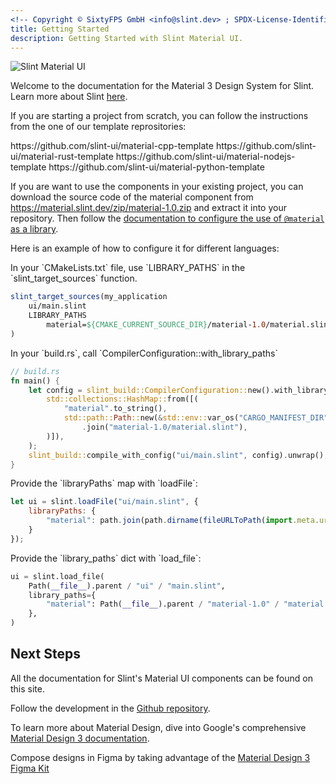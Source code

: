 ```yaml
---
<!-- Copyright © SixtyFPS GmbH <info@slint.dev> ; SPDX-License-Identifier: MIT -->
title: Getting Started
description: Getting Started with Slint Material UI.
---
```



![Slint Material UI](~/assets/images/material-tablet.webp)

Welcome to the documentation for the Material 3 Design System for Slint. Learn more about
Slint [here](https://slint.dev/).

If you are starting a project from scratch, you can follow the instructions from the one of our template reprositories:

<Tabs syncKey="dev-language">
<TabItem label="C++">
https://github.com/slint-ui/material-cpp-template
</TabItem>
<TabItem label="Rust">
https://github.com/slint-ui/material-rust-template
</TabItem>
<TabItem label="NodeJS">
https://github.com/slint-ui/material-nodejs-template
</TabItem>
<TabItem label="Python" >
https://github.com/slint-ui/material-python-template
</TabItem>
</Tabs>

If you are want to use the components in your existing project, you can download the source code of the material component from
https://material.slint.dev/zip/material-1.0.zip
and extract it into your repository.
Then follow the [documentation to configure the use of `@material` as a library](https://docs.slint.dev/latest/docs/slint/guide/language/coding/file/#component-libraries).

Here is an example of how to configure it for different languages:

<Tabs syncKey="dev-language">
<TabItem label="C++">
In your `CMakeLists.txt` file, use `LIBRARY_PATHS` in the `slint_target_sources` function.

```cmake
slint_target_sources(my_application
    ui/main.slint
    LIBRARY_PATHS
        material=${CMAKE_CURRENT_SOURCE_DIR}/material-1.0/material.slint
)
```
</TabItem>
<TabItem label="Rust">
In your `build.rs`, call `CompilerConfiguration::with_library_paths`

```rust
// build.rs
fn main() {
    let config = slint_build::CompilerConfiguration::new().with_library_paths(
        std::collections::HashMap::from([(
            "material".to_string(),
            std::path::Path::new(&std::env::var_os("CARGO_MANIFEST_DIR").unwrap())
                .join("material-1.0/material.slint"),
        )]),
    );
    slint_build::compile_with_config("ui/main.slint", config).unwrap();
}
```
</TabItem>
<TabItem label="NodeJS">
Provide the `libraryPaths` map with `loadFile`:

```javascript
let ui = slint.loadFile("ui/main.slint", {
    libraryPaths: {
        "material": path.join(path.dirname(fileURLToPath(import.meta.url)), "..", "material-1.0", "material.slint")
    }
});
```
</TabItem>
<TabItem label="Python">
Provide the `library_paths` dict with `load_file`:

```python
ui = slint.load_file(
    Path(__file__).parent / "ui" / "main.slint",
    library_paths={
        "material": Path(__file__).parent / "material-1.0" / "material.slint"
    },
)
```
</TabItem>
</Tabs>

## Next Steps

All the documentation for Slint's Material UI components can be found on this site.

Follow the development in the [Github repository](https://github.com/slint-ui/material-components).

To learn more about Material Design, dive into Google's comprehensive [Material Design 3 documentation](https://m3.material.io/components).

Compose designs in Figma by taking advantage of the [Material Design 3 Figma Kit](https://www.figma.com/community/file/1035203688168086460/material-3-design-kit)

